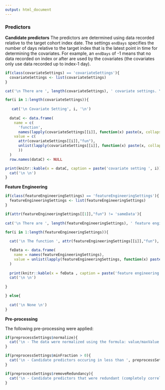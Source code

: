 ```yaml
---
output: html_document
---
```

  
### Predictors

**Candidate predictors**
The predictors are determined using data recorded relative to the target cohort index date.  The settings `endDays` specifies the number of days relative to the target index that is the latest point in time for determining the covariates.  For example, an `endDays` of -1 means that no data recorded on index or after are used by the covariates (the covariates only use data recorded up to index-1 day).

```r

if(class(covariateSettings) == 'covariateSettings'){
  covariateSettings <- list(covariateSettings)
}

cat('\n There are ', length(covariateSettings), ' covariate settings. \n')

for(i in 1:length(covariateSettings)){
  
   cat('\n Covariate Setting', i, '\n')
  
  dataC <- data.frame(
    name = c(
      'function',
      names(lapply(covariateSettings[[i]], function(x) paste(x, collapse = '-', sep='-')))), 
    value = c(
      attr(covariateSettings[[i]],"fun"), 
      unlist(lapply(covariateSettings[[i]], function(x) paste(x, collapse = '-', sep='-'))
      ))
  )
  row.names(dataC) <- NULL

print(knitr::kable(x = dataC, caption = paste('covariate setting ', i)))
  cat('\n \n')
}
```

**Feature Engineering**
```r

if(class(featureEngineeringSettings) == 'featureEngineeringSettings'){
  featureEngineeringSettings <- list(featureEngineeringSettings)
}

if(attr(featureEngineeringSettings[[1]],"fun") != 'sameData'){
  
cat('\n There are ', length(featureEngineeringSettings), ' feature engineering settings. \n')

for(i in 1:length(featureEngineeringSettings)){
  
  cat('\n The function ', attr(featureEngineeringSettings[[i]],"fun"), ' with inputs: \n')

  feData <- data.frame(
    name = names(featureEngineeringSettings), 
    value = unlist(lapply(featureEngineeringSettings, function(x) paste(x, sep = '', collapse='-')))
  )
  
  print(knitr::kable(x = feData , caption = paste('feature engineering setting ', i)))
  cat('\n \n')
  
}

} else{
  
  cat('\n None \n')  
}


```

**Pre-processing**

The following pre-processing were applied:


```r

if(preprocessSettings$normalize){
  cat('\n - The data were normalized using the formula: value/maxValue . \n')
}

if(preprocessSettings$minFraction > 0){
  cat('\n - Candidate predictors occuring in less than ', preprocessSettings$minFraction*100,'\\% of patients in the target population were removed. \n')
}

if(preprocessSettings$removeRedundancy){
  cat('\n - Candidate predictors that were redundant (completely correlated with another predictor) were removed.  When two predictors are completely correlated, the most common predictor is removed.  For example, if 60\\% of the target population were male and 40\\% were female, then the male gender predictor would be removed since it is redundant and more common. \n')
}

```

